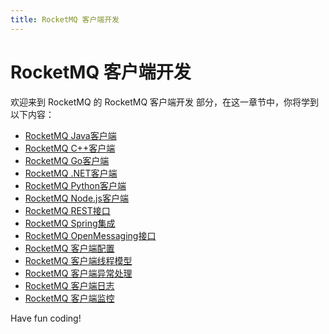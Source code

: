 ```yaml
---
title: RocketMQ 客户端开发
---
```


# RocketMQ 客户端开发

欢迎来到 RocketMQ 的 RocketMQ 客户端开发 部分，在这一章节中，你将学到以下内容：

- [RocketMQ Java客户端](./0-rocketmq-java-client.mdx)
- [RocketMQ C++客户端](./1-rocketmq-cpp-client.mdx)
- [RocketMQ Go客户端](./2-rocketmq-go-client.mdx)
- [RocketMQ .NET客户端](./3-rocketmq-net-client.mdx)
- [RocketMQ Python客户端](./4-rocketmq-python-client.mdx)
- [RocketMQ Node.js客户端](./5-rocketmq-nodejs-client.mdx)
- [RocketMQ REST接口](./6-rocketmq-rest-interface.mdx)
- [RocketMQ Spring集成](./7-rocketmq-spring-integration.mdx)
- [RocketMQ OpenMessaging接口](./8-rocketmq-openmessaging-interface.mdx)
- [RocketMQ 客户端配置](./9-rocketmq-client-configuration.mdx)
- [RocketMQ 客户端线程模型](./10-rocketmq-client-threading-model.mdx)
- [RocketMQ 客户端异常处理](./11-rocketmq-client-exception-handling.mdx)
- [RocketMQ 客户端日志](./12-rocketmq-client-logs.mdx)
- [RocketMQ 客户端监控](./13-rocketmq-client-monitoring.mdx)

Have fun coding!